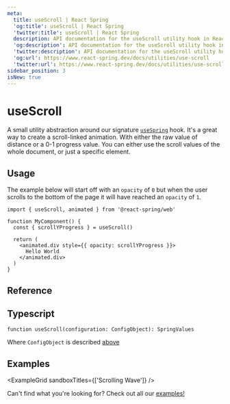 ```yaml
---
meta:
  title: useScroll | React Spring
  'og:title': useScroll | React Spring
  'twitter:title': useScroll | React Spring
  description: API documentation for the useScroll utility hook in React Spring.
  'og:description': API documentation for the useScroll utility hook in React Spring.
  'twitter:description': API documentation for the useScroll utility hook in React Spring.
  'og:url': https://www.react-spring.dev/docs/utilities/use-scroll
  'twitter:url': https://www.react-spring.dev/docs/utilities/use-scroll
sidebar_position: 3
isNew: true
---
```




# useScroll

A small utility abstraction around our signature [`useSpring`](/docs/components/use-spring) hook. It's a great way to
create a scroll-linked animation. With either the raw value of distance or a 0-1 progress value. You can either use the
scroll values of the whole document, or just a specific element.

## Usage

The example below will start off with an `opacity` of `0` but when the user scrolls to the bottom of the page it will have
reached an `opacity` of `1`.

```tsx
import { useScroll, animated } from '@react-spring/web'

function MyComponent() {
  const { scrollYProgress } = useScroll()

  return (
    <animated.div style={{ opacity: scrollYProgress }}>
      Hello World
    </animated.div>
  )
}
```

## Reference


<TablesConfiguration data={USE_SCROLL_CONFIG_DATA} />

## Typescript

```tsx
function useScroll(configuration: ConfigObject): SpringValues
```

Where `ConfigObject` is described [above](#reference)

## Examples


<ExampleGrid sandboxTitles={['Scrolling Wave']} />

Can't find what you're looking for? Check out all our [examples!](/examples)
